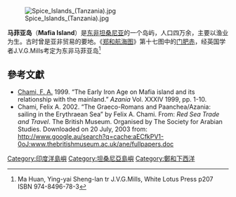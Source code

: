 [[File:Spice_Islands_(Tanzania).jpg|thumbnail]]

'''马菲亚岛'''（'''Mafia Island'''）是[[东非|东非]][[坦桑尼亚|坦桑尼亚]]的一个岛屿，人口四万余，主要以渔业为生。古时曾是亚非贸易的要地。《[[郑和航海图|郑和航海图]]》第十七图中的[[门肥赤|门肥赤]]，经英国学者J.V.G.Mills考定为东非马菲亚岛<ref>Ma Huan, Ying-yai Sheng-lan tr J.V.G.Mills, White Lotus Press p207 ISBN 974-8496-78-3</ref>

{{coord|7|51|S|39|47|E|type:isle|display=title}}


== 參考文獻 ==
<div class="references-small">
<references></references>
</div>

* [[Felix_A._Chami|Chami, F. A.]] 1999. “The Early Iron Age on Mafia island and its relationship with the mainland.” ''Azania'' Vol. XXXIV 1999, pp. 1-10.
* Chami, Felix A. 2002. “The Graeco-Romans and Paanchea/Azania: sailing in the Erythraean Sea” by Felix A. Chami. From: ''Red Sea Trade and Travel''. The British Museum. Organised by The Society for Arabian Studies. Downloaded on 20 July, 2003 from: http://www.google.au/search?q=cache:aECfkPV1-0oJ:www.thebritishmuseum.ac.uk/ane/fullpapers.doc{{dead link|date=十一月 2017 |bot=InternetArchiveBot }}
{{reflist}}
{{印度洋岛屿}}
{{DEFAULTSORT:Mafia}}
[[Category:印度洋島嶼|Category:印度洋島嶼]]
[[Category:坦桑尼亞島嶼|Category:坦桑尼亞島嶼]]
[[Category:鄭和下西洋|Category:鄭和下西洋]]